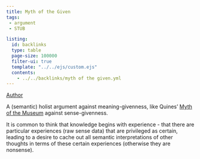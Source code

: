 ```yaml
---
title: Myth of the Given
tags: 
 - argument
 - STUB

listing:
  id: backlinks
  type: table
  page-size: 100000
  filter-ui: true
  template: "../../ejs/custom.ejs"
  contents:
    - ../../backlinks/myth of the given.yml
---
```


[Author](/docs/phil/people/Wilfrid Sellars.html)

A (semantic) holist argument against meaning-givenness, like Quines' [Myth of the Museum](/docs/phil/Myth of the Museum.html) against sense-givenness.

It is common to think that knowledge begins with experience - that there are particular experiences (raw sense data) that are privileged as certain, leading to a desire to cache out all semantic interpretations of other thoughts in terms of these certain experiences (otherwise they are nonsense).